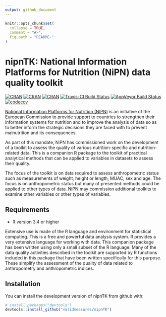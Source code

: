 ```yaml
---
output: github_document
---
```


<!-- README.md is generated from README.Rmd. Please edit that file -->

```r
knitr::opts_chunk$set(
  collapse = TRUE,
  comment = "#>",
  fig.path = "README-"
)
```

# nipnTK: National Information Platforms for Nutrition (NiPN) data quality toolkit
[![CRAN](https://img.shields.io/cran/v/nipnTK.svg)](https://cran.r-project.org/package=nipnTK)
[![CRAN](https://img.shields.io/cran/l/nipnTK.svg)](https://CRAN.R-project.org/package=nipnTK)
[![CRAN](http://cranlogs.r-pkg.org/badges/nipnTK)](https://cran.r-project.org/package=nipnTK)
[![Travis-CI Build Status](https://travis-ci.org/validmeasures/nipnTK.svg?branch=master)](https://travis-ci.org/validmeasures/nipnTK)
[![AppVeyor Build Status](https://ci.appveyor.com/api/projects/status/github/validmeasures/nipnTK?branch=master&svg=true)](https://ci.appveyor.com/project/validmeasures/nipnTK)
[![codecov](https://codecov.io/gh/validmeasures/nipnTK/branch/master/graph/badge.svg)](https://codecov.io/gh/validmeasures/nipnTK)

[National Information Platforms for Nutrition (NIPN)](http://www.nipn-nutrition-platforms.org)
is an initiative of the European Commission to provide support to countries to 
strengthen their information systems for nutrition and to improve the analysis of 
data so as to better inform the strategic decisions they are faced with to prevent 
malnutrition and its consequences.

As part of this mandate, NiPN has commissioned work on the development of a toolkit
to assess the quality of various nutrition-specific and nutrition-related data.
This is a companion R package to the toolkit of practical analytical methods that 
can be applied to variables in datasets to assess their quality.

The focus of the toolkit is on data required to assess anthropometric status such 
as measurements of weight, height or length, MUAC, sex and age. The focus is on 
anthropometric status but many of presented methods could be applied to other 
types of data. NiPN may commission additional toolkits to examine other variables 
or other types of variables.


## Requirements

* R version 3.4 or higher

Extensive use is made of the R language and environment for statistical computing. 
This is a free and powerful data analysis system. R provides a very extensive 
language for working with data. This companion package has been written using 
only a small subset of the R language. Many of the data quality activities 
described in the toolkit are supported by R functions included in this package
that have been written specifically for this purpose. These simplify the assessment 
of the quality of data related to anthropometry and anthropometric indices.


## Installation

You can install the development version of nipnTK from github with:

```r
# install.packages("devtools")
devtools::install_github("validmeasures/nipnTK")
```
